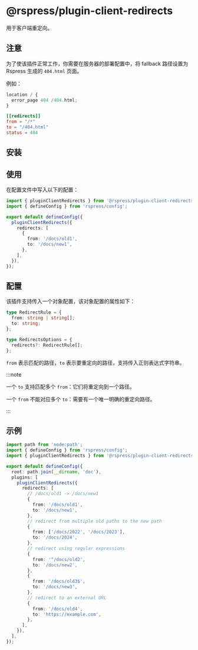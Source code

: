 # @rspress/plugin-client-redirects


<SourceCode href="https://github.com/web-infra-dev/rspress/tree/main/packages/plugin-client-redirects" />

用于客户端重定向。

## 注意

为了使该插件正常工作，你需要在服务器的部署配置中，将 fallback 路径设置为 Rspress 生成的 `404.html` 页面。

例如：

```js title="nginx"
location / {
  error_page 404 /404.html;
}
```

```toml title="netlify.toml"
[[redirects]]
from = "/*"
to = "/404.html"
status = 404
```

## 安装

<PackageManagerTabs command="add @rspress/plugin-client-redirects -D" />

## 使用

在配置文件中写入以下的配置：

```ts title="rspress.config.ts"
import { pluginClientRedirects } from '@rspress/plugin-client-redirects';
import { defineConfig } from 'rspress/config';

export default defineConfig({
  pluginClientRedirects({
    redirects: [
      {
        from: '/docs/old1',
        to: '/docs/new1',
      },
    ],
  }),
});
```

## 配置

该插件支持传入一个对象配置，该对象配置的属性如下：

```ts
type RedirectRule = {
  from: string | string[];
  to: string;
};

type RedirectsOptions = {
  redirects?: RedirectRule[];
};
```

`from` 表示匹配的路径，`to` 表示要重定向的路径，支持传入正则表达式字符串。

:::note

一个 `to` 支持匹配多个 `from`：它们将重定向到一个路径。

一个 `from` 不能对应多个 `to`：需要有一个唯一明确的重定向路径。

:::

## 示例

```ts
import path from 'node:path';
import { defineConfig } from 'rspress/config';
import { pluginClientRedirects } from '@rspress/plugin-client-redirects';

export default defineConfig({
  root: path.join(__dirname, 'doc'),
  plugins: [
    pluginClientRedirects({
      redirects: [
        // /docs/old1 -> /docs/new1
        {
          from: '/docs/old1',
          to: '/docs/new1',
        },
        // redirect from multiple old paths to the new path
        {
          from: ['/docs/2022', '/docs/2023'],
          to: '/docs/2024',
        },
        // redirect using regular expressions
        {
          from: '^/docs/old2',
          to: '/docs/new2',
        },
        {
          from: '/docs/old3$',
          to: '/docs/new3',
        },
        // redirect to an external URL
        {
          from: '/docs/old4',
          to: 'https://example.com',
        },
      ],
    }),
  ],
});
```
